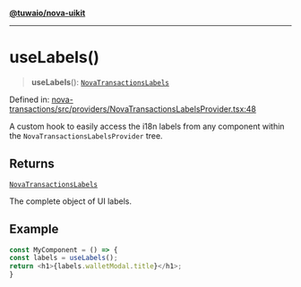 [**@tuwaio/nova-uikit**](../../../../README.md)

***

# useLabels()

> **useLabels**(): [`NovaTransactionsLabels`](../../type-aliases/NovaTransactionsLabels.md)

Defined in: [nova-transactions/src/providers/NovaTransactionsLabelsProvider.tsx:48](https://github.com/TuwaIO/nova-uikit/blob/5a66ae19854e84e32f7dbfe0778450e3efe4af98/packages/nova-transactions/src/providers/NovaTransactionsLabelsProvider.tsx#L48)

A custom hook to easily access the i18n labels from any component
within the `NovaTransactionsLabelsProvider` tree.

## Returns

[`NovaTransactionsLabels`](../../type-aliases/NovaTransactionsLabels.md)

The complete object of UI labels.

## Example

```ts
const MyComponent = () => {
const labels = useLabels();
return <h1>{labels.walletModal.title}</h1>;
}
```
